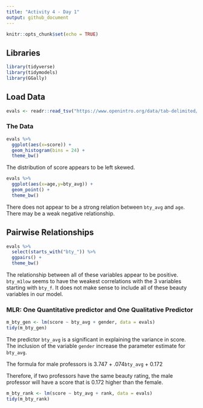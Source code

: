 ```yaml
---
title: "Activity 4 - Day 1"
output: github_document
---
```


```r
knitr::opts_chunk$set(echo = TRUE)
```

## Libraries
```r
library(tidyverse)
library(tidymodels)
library(GGally)
```


## Load Data
```r
evals <- readr::read_tsv("https://www.openintro.org/data/tab-delimited/evals.txt")
```
### The Data
```r
evals %>% 
  ggplot(aes(x=score)) + 
  geom_histogram(bins = 24) + 
  theme_bw()
```

The distribution of score appears to be left skewed.

```r
evals %>% 
  ggplot(aes(x=age,y=bty_avg)) + 
  geom_point() + 
  theme_bw()
```

There does not appear to be a strong relation between `bty_avg` and `age`. There may be a weak negative relationship.

## Pairwise Relationships
```r
evals %>% 
  select(starts_with("bty_")) %>% 
  ggpairs() +
  theme_bw()
```
The relationship between all of these variables appear to be positive. `bty_m1low` seems to have the weakest correlations with the 3 variables starting with `bty_f`. It does not make sense to include all of these beauty variables in our model.

### MLR: One Quantitative predictor and One Qualitative Predictor
```r
m_bty_gen <- lm(score ~ bty_avg + gender, data = evals)
tidy(m_bty_gen)
```

The predictor `bty_avg` is a significant in explaining the variance in score. The inclusion of the variable `gender` increase the parameter estimate for `bty_avg`.

The formula for male professors is 3.747 + .074`bty_avg` + 0.172

Therefore, if two professors have the same beauty rating, the male professor will have a score that is 0.172 higher than the female.

```r
m_bty_rank <- lm(score ~ bty_avg + rank, data = evals)
tidy(m_bty_rank)
```

